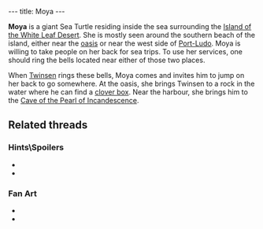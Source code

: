 ---
title: Moya
---

{{Infobox Character
 |image=
 |race=creature|label=seaturtle
 |gender=female
 |size=small
 |age=adult
 |magical=no
 |lba1=
 |lba2=yes
 |alignment=neutral
 |occupation=
 |requires=
 |amount=
 |fam1=
 |fam2=
 |planet=
 |island=
 |building=
}}

'''Moya''' is a giant Sea Turtle residing inside the sea surrounding the [[Island of the White Leaf Desert]]. She is mostly seen around the southern beach of the island, either near the [[oasis]] or near the west side of [[Port-Ludo]]. Moya is willing to take people on her back for sea trips. To use her services, one should ring the bells located near either of those two places.

When [[Twinsen]] rings these bells, Moya comes and invites him to jump on her back to go somewhere. At the oasis, she brings Twinsen to a rock in the water where he can find a [[clover box]]. Near the harbour, she brings him to the [[Cave of the Pearl of Incandescence]].

{{spoiler|
*The Oasis ride leads to a clover box and the Beach ride leads to the cave with the [[Pearl of Incandescence]].
}}

==Related threads==
===Hints\Spoilers===
* {{thread|id=3823|title=Have you tried to give Moya the turtle your car on White Leaf Desert?}}
* {{thread|id=1023|title=Turtle}}

===Fan Art===
* {{post|id=112171|title=Lba3}}
* {{thread|id=3696|title=>>!real Lba3 Screenshot!<<}}

<!-- remove these category links when they're all automated by categorizers...
[[Category:Desert Island inhabitants]]
[[Category:Animals]] -->